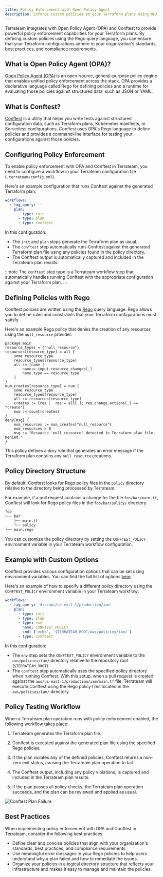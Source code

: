 ```yaml
---
title: Policy Enforcement with Open Policy Agent
description: Enforce custom policies on your Terraform plans using OPA and Conftest
---
```



Terrateam integrates with Open Policy Agent (OPA) and Conftest to provide powerful policy enforcement capabilities for your Terraform plans. By defining custom policies using the Rego query language, you can ensure that your Terraform configurations adhere to your organization's standards, best practices, and compliance requirements.

## What is Open Policy Agent (OPA)?

[Open Policy Agent (OPA)](https://www.openpolicyagent.org/) is an open-source, general-purpose policy engine that enables unified policy enforcement across the stack. OPA provides a declarative language called Rego for defining policies and a runtime for evaluating those policies against structured data, such as JSON or YAML.

## What is Conftest?

[Conftest](https://www.conftest.dev/) is a utility that helps you write tests against structured configuration data, such as Terraform plans, Kubernetes manifests, or Serverless configurations. Conftest uses OPA's Rego language to define policies and provides a command-line interface for testing your configurations against those policies.

## Configuring Policy Enforcement

To enable policy enforcement with OPA and Conftest in Terrateam, you need to configure a workflow in your Terrateam configuration file (`.terrateam/config.yml`).

Here's an example configuration that runs Conftest against the generated Terraform plan:
```yaml
workflows:
  - tag_query: ''
    plan:
      - type: init
      - type: plan
      - type: conftest
```

In this configuration:
- The `init` and `plan` steps generate the Terraform plan as usual.
- The `conftest` step automatically runs Conftest against the generated Terraform plan file using any policies found in the policy directory.
- The Conftest output is automatically captured and included in the Terrateam plan results.

:::note
The `conftest` step type is a Terrateam workflow step that automatically handles running Conftest with the appropriate configuration against your Terraform plan.
:::

## Defining Policies with Rego

Conftest policies are written using the [Rego](https://www.openpolicyagent.org/docs/latest/policy-language/) query language. Rego allows you to define rules and constraints that your Terraform configurations must satisfy.

Here's an example Rego policy that denies the creation of any resources using the `null_resource` provider:
```
package main
resource_types = {"null_resource"}
resources[resource_type] = all {
    some resource_type
    resource_types[resource_type]
    all := [name |
        name:= input.resource_changes[_]
        name.type == resource_type
    ]
}
num_creates[resource_type] = num {
    some resource_type
    resource_types[resource_type]
    all := resources[resource_type]
    creates := [res |  res:= all[_]; res.change.actions[_] == "create"]
    num := count(creates)
}
deny[msg] {
    num_resources := num_creates["null_resource"]
    num_resources > 0
    msg := "Resource 'null_resource' detected in Terraform plan file. Denied."
}
```

This policy defines a `deny` rule that generates an error message if the Terraform plan contains any `null_resource` creations.

## Policy Directory Structure

By default, Conftest looks for Rego policy files in the `policy` directory relative to the directory being processed by Terrateam.

For example, if a pull request contains a change for the file `foo/bar/main.tf`, Conftest will look for Rego policy files in the `foo/bar/policy/` directory.
```bash
foo
└── bar
    ├── main.tf
    └── policy
└── main.rego

```
You can customize the policy directory by setting the `CONFTEST_POLICY` environment variable in your Terrateam workflow configuration.

## Example with Custom Options

Conftest provides various configuration options that can be set using environment variables. You can find the full list of options [here](https://www.conftest.dev/options/).

Here's an example of how to specify a different policy directory using the `CONFTEST_POLICY` environment variable in your Terrateam workflow:
```yaml
workflows:
  - tag_query: 'dir:aws/us-east-1/production/iam'
    plan:
      - type: init
      - type: plan
      - type: env
        name: CONFTEST_POLICY
        cmd: ['echo', '$TERRATEAM_ROOT/aws/policies/iam/']
      - type: conftest
```

In this configuration:
- The `env` step sets the `CONFTEST_POLICY` environment variable to the `aws/policies/iam/` directory relative to the repository root (`$TERRATEAM_ROOT`).
- The `conftest` step automatically uses the specified policy directory when running Conftest.
With this setup, when a pull request is created against the `aws/us-east-1/production/iam/main.tf` file, Terrateam will execute Conftest using the Rego policy files located in the `aws/policies/iam/` directory.

## Policy Testing Workflow

When a Terrateam plan operation runs with policy enforcement enabled, the following workflow takes place:
<Steps>
1. Terrateam generates the Terraform plan file.

1. Conftest is executed against the generated plan file using the specified Rego policies.

1. If the plan violates any of the defined policies, Conftest returns a non-zero exit status, causing the Terrateam plan operation to fail.

1. The Conftest output, including any policy violations, is captured and included in the Terrateam plan results.

1. If the plan passes all policy checks, the Terrateam plan operation succeeds, and the plan can be reviewed and applied as usual.
</Steps>

![Conftest Plan Failure](/src/assets/policy-testing-terrateam-conftest-run-failure.png)

## Best Practices

When implementing policy enforcement with OPA and Conftest in Terrateam, consider the following best practices:
- Define clear and concise policies that align with your organization's standards, best practices, and compliance requirements.
- Use meaningful error messages in your Rego policies to help users understand why a plan failed and how to remediate the issues.
- Organize your policies in a logical directory structure that reflects your infrastructure and makes it easy to manage and maintain the policies.
